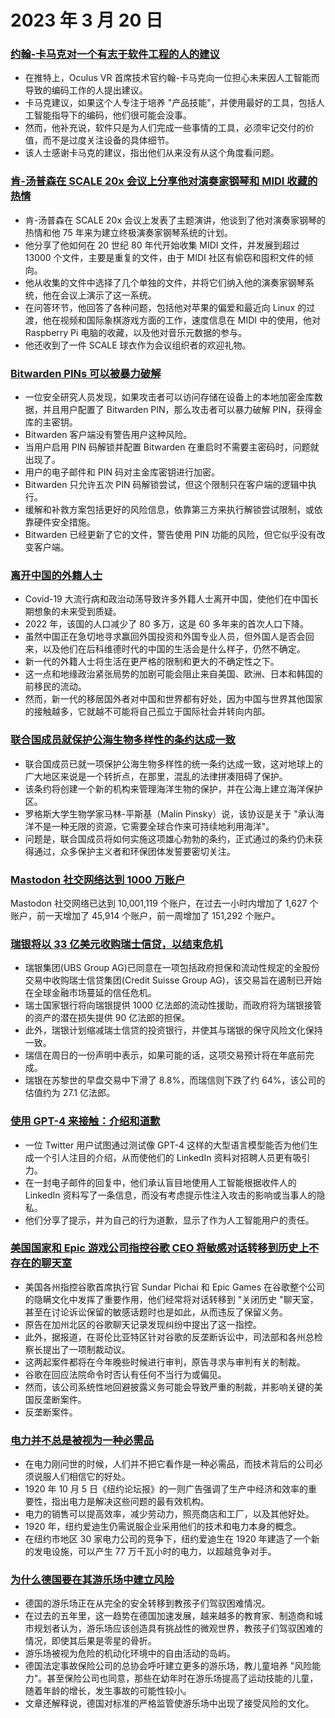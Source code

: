 
<Steps>

# 2023 年 3 月 20 日

### [约翰-卡马克对一个有志于软件工程的人的建议](https://twitter.com/ID_AA_Carmack/status/1637087219591659520?ref=hackernewsgpt.com)

- 在推特上，Oculus VR 首席技术官约翰-卡马克向一位担心未来因人工智能而导致的编码工作的人提出建议。
- 卡马克建议，如果这个人专注于培养 "产品技能"，并使用最好的工具，包括人工智能指导下的编码，他们很可能会没事。
- 然而，他补充说，软件只是为人们完成一些事情的工具，必须牢记交付的价值，而不是过度关注设备的具体细节。
- 该人士感谢卡马克的建议，指出他们从来没有从这个角度看问题。

### [肯-汤普森在 SCALE 20x 会议上分享他对演奏家钢琴和 MIDI 收藏的热情](https://www.youtube.com/watch?v=kaandEt_pKw&ref=hackernewsgpt.com)

- 肯-汤普森在 SCALE 20x 会议上发表了主题演讲，他谈到了他对演奏家钢琴的热情和他 75 年来为建立终极演奏家钢琴系统的计划。
- 他分享了他如何在 20 世纪 80 年代开始收集 MIDI 文件，并发展到超过 13000 个文件，主要是重复的文件，由于 MIDI 社区有偷窃和囤积文件的倾向。
- 他从收集的文件中选择了几个单独的文件，并将它们纳入他的演奏家钢琴系统，他在会议上演示了这一系统。
- 在问答环节，他回答了各种问题，包括他对苹果的偏爱和最近向 Linux 的过渡，他在视频和国际象棋游戏方面的工作，速度信息在 MIDI 中的使用，他对 Raspberry Pi 电脑的收藏，以及他对音乐元数据的参与。
- 他还收到了一件 SCALE 球衣作为会议组织者的欢迎礼物。

### [Bitwarden PINs 可以被暴力破解](https://ambiso.github.io/bitwarden-pin/?ref=hackernewsgpt.com)

- 一位安全研究人员发现，如果攻击者可以访问存储在设备上的本地加密金库数据，并且用户配置了 Bitwarden PIN，那么攻击者可以暴力破解 PIN，获得金库的主密钥。
- Bitwarden 客户端没有警告用户这种风险。
- 当用户启用 PIN 码解锁并配置 Bitwarden 在重启时不需要主密码时，问题就出现了。
- 用户的电子邮件和 PIN 码对主金库密钥进行加密。
- Bitwarden 只允许五次 PIN 码解锁尝试，但这个限制只在客户端的逻辑中执行。
- 缓解和补救方案包括更好的风险信息，依靠第三方来执行解锁尝试限制，或依靠硬件安全措施。
- Bitwarden 已经更新了它的文件，警告使用 PIN 功能的风险，但它似乎没有改变客户端。

### [离开中国的外籍人士](https://www.persuasion.community/p/leaving-china?ref=hackernewsgpt.com)

- Covid-19 大流行病和政治动荡导致许多外籍人士离开中国，使他们在中国长期想象的未来受到质疑。
- 2022 年，该国的人口减少了 80 多万，这是 60 多年来的首次人口下降。
- 虽然中国正在急切地寻求赢回外国投资和外国专业人员，但外国人是否会回来，以及他们在后科维德时代的中国的生活会是什么样子，仍然不确定。
- 新一代的外籍人士将生活在更严格的限制和更大的不确定性之下。
- 这一点和地缘政治紧张局势的加剧可能会阻止来自美国、欧洲、日本和韩国的前移民的流动。
- 然而，新一代的移居国外者对中国和世界都有好处，因为中国与世界其他国家的接触越多，它就越不可能将自己孤立于国际社会并转向内部。

### [联合国成员就保护公海生物多样性的条约达成一致](https://apnews.com/article/un-oceans-biodiversity-treaty-0b024fa07e8c1947236d8b8491ebf92c?ref=hackernewsgpt.com)

- 联合国成员已就一项保护公海生物多样性的统一条约达成一致，这对地球上的广大地区来说是一个转折点，在那里，混乱的法律拼凑阻碍了保护。
- 该条约将创建一个新的机构来管理海洋生物的保护，并在公海上建立海洋保护区。
- 罗格斯大学生物学家马林-平斯基（Malin Pinsky）说，该协议是关于 "承认海洋不是一种无限的资源，它需要全球合作来可持续地利用海洋"。
- 问题是，联合国成员将如何实施这项雄心勃勃的条约，正式通过的条约仍未获得通过，众多保护主义者和环保团体发誓要密切关注。

### [Mastodon 社交网络达到 1000 万账户](https://mastodon.social/@mastodonusercount/110051957865629817?ref=hackernewsgpt.com)

Mastodon 社交网络已达到 10,001,119 个账户，在过去一小时内增加了 1,627 个账户，前一天增加了 45,914 个账户，前一周增加了 151,292 个账户。

### [瑞银将以 33 亿美元收购瑞士信贷，以结束危机](https://www.bloomberg.com/news/articles/2023-03-19/ubs-agrees-to-buy-credit-suisse-in-historic-deal-to-end-crisis?ref=hackernewsgpt.com)

- 瑞银集团(UBS Group AG)已同意在一项包括政府担保和流动性规定的全股份交易中收购瑞士信贷集团(Credit Suisse Group AG)，该交易旨在遏制已开始在全球金融市场蔓延的信任危机。
- 瑞士国家银行将向瑞银提供 1000 亿法郎的流动性援助，而政府将为瑞银接管的资产的潜在损失提供 90 亿法郎的担保。
- 此外，瑞银计划缩减瑞士信贷的投资银行，并使其与瑞银的保守风险文化保持一致。
- 瑞信在周日的一份声明中表示，如果可能的话，这项交易预计将在年底前完成。
- 瑞银在苏黎世的早盘交易中下滑了 8.8%，而瑞信则下跌了约 64%，该公司的估值约为 27.1 亿法郎。

### [使用 GPT-4 来接触：介绍和道歉](https://twitter.com/brdskggs/status/1637114268876144640?ref=hackernewsgpt.com)

- 一位 Twitter 用户试图通过测试像 GPT-4 这样的大型语言模型能否为他们生成一个引人注目的介绍，从而使他们的 LinkedIn 资料对招聘人员更有吸引力。
- 在一封电子邮件的回复中，他们承认盲目地使用人工智能根据收件人的 LinkedIn 资料写了一条信息，而没有考虑提示性注入攻击的影响或当事人的隐私。
- 他们分享了提示，并为自己的行为道歉，显示了作为人工智能用户的责任。

### [美国国家和 Epic 游戏公司指控谷歌 CEO 将敏感对话转移到历史上不存在的聊天室](http://www.fosspatents.com/2023/03/us-states-epic-games-others-accuse.html?ref=hackernewsgpt.com)

- 美国各州指控谷歌首席执行官 Sundar Pichai 和 Epic Games 在谷歌整个公司的隐瞒文化中发挥了重要作用，他们经常将对话转移到 "关闭历史 "聊天室，甚至在讨论诉讼保留的敏感话题时也是如此，从而违反了保留义务。
- 原告在加州北区的谷歌聊天记录发现纠纷中提出了这一指控。
- 此外，据报道，在哥伦比亚特区针对谷歌的反垄断诉讼中，司法部和各州总检察长提出了一项制裁动议。
- 这两起案件都将在今年晚些时候进行审判，原告寻求与审判有关的制裁。
- 谷歌在回应法院命令时否认有任何不当行为或偏见。
- 然而，该公司系统性地回避披露义务可能会导致严重的制裁，并影响关键的美国反垄断案件。
- 反垄断案件。

### [电力并不总是被视为一种必需品](https://www.smithsonianmag.com/smart-news/people-had-to-be-convinced-of-the-usefulness-of-electricity-21221094/?ref=hackernewsgpt.com)

- 在电力刚问世的时候，人们并不把它看作是一种必需品，而技术背后的公司必须说服人们相信它的好处。
- 1920 年 10 月 5 日《纽约论坛报》的一则广告强调了生产中经济和效率的重要性，指出电力是解决这些问题的最有效机构。
- 电力的销售可以提高效率，减少劳动力，照亮商店和工厂，以及其他好处。
- 1920 年，纽约爱迪生仍需说服企业采用他们的技术和电力本身的概念。
- 在纽约市地区 30 家电力公司的竞争下，纽约爱迪生在 1920 年建造了一个新的发电设施，可以产生 77 万千瓦小时的电力，以超越竞争对手。

### [为什么德国要在其游乐场中建立风险](https://www.theguardian.com/world/2021/oct/24/why-germany-is-building-risk-into-its-playgrounds?ref=hackernewsgpt.com)

- 德国的游乐场正在从完全的安全转移到教孩子们驾驭困难情况。
- 在过去的五年里，这一趋势在德国加速发展，越来越多的教育家、制造商和城市规划者认为，游乐场应该创造具有挑战性的微观世界，教孩子们驾驭困难的情况，即使其后果是零星的骨折。
- 游乐场被视为危险的机动化环境中的自由活动的岛屿。
- 德国法定事故保险公司的总协会呼吁建立更多的游乐场，教儿童培养 "风险能力"。甚至保险公司也同意，那些在幼年时在游乐场提高了运动技能的儿童，随着年龄的增长，发生事故的可能性较小。
- 文章还解释说，德国对标准的严格监管使游乐场中出现了接受风险的文化。

</Steps>
